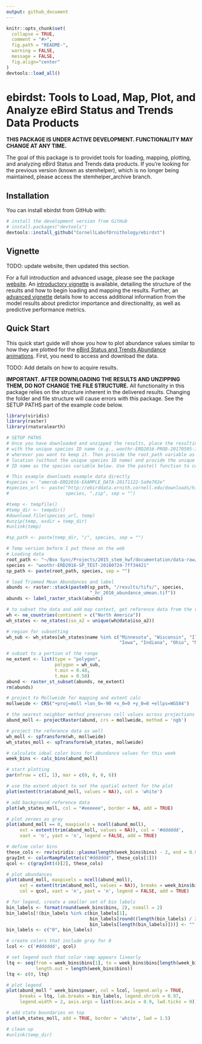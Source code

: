 ```yaml
---
output: github_document
---
```


<!-- README.md is generated from README.Rmd. Please edit that file -->

```r
knitr::opts_chunk$set(
  collapse = TRUE,
  comment = "#>",
  fig.path = "README-",
  warning = FALSE, 
  message = FALSE,
  fig.align="center"
)
devtools::load_all()
```

# ebirdst: Tools to Load, Map, Plot, and Analyze eBird Status and Trends Data Products

<!-- [![License: GPL v3](https://img.shields.io/badge/License-GPL%20v3-blue.svg)](http://www.gnu.org/licenses/gpl-3.0) -->

**THIS PACKAGE IS UNDER ACTIVE DEVELOPMENT. FUNCTIONALITY MAY CHANGE AT ANY TIME.**

The goal of this package is to providet tools for loading, mapping, plotting, and analyzing eBird Status and Trends data products. If you're looking for the previous version (known as stemhelper), which is no longer being maintained, please access the stemhelper_archive branch.

## Installation

You can install ebirdst from GitHub with:

```r
# install the development version from GitHub
# install.packages("devtools")
devtools::install_github("CornellLabofOrnithology/ebirdst")
```

## Vignette

TODO: update website, then updated this section.

For a full introduction and advanced usage, please see the package [website](https://cornelllabofornithology.github.io/ebirdst). An [introductory vignette](https://cornelllabofornithology.github.io/ebirdst/articles/stem-intro-mapping.html) is available, detailing the structure of the results and how to begin loading and mapping the results. Further, an [advanced vignette](https://cornelllabofornithology.github.io/ebirdst/articles/stem-pipd.html) details how to access additional information from the model results about predictor importance and directionality, as well as predictive performance metrics.

## Quick Start

This quick start guide will show you how to plot abundance values similar to how they are plotted for the [eBird Status and Trends Abundance animations](https://ebird.org/science/status-and-trends/woothr/abundance-map-weekly). First, you need to access and download the data.

TODO: Add details on how to acquire results.

**IMPORTANT. AFTER DOWNLOADING THE RESULTS AND UNZIPPING THEM, DO NOT CHANGE THE FILE STRUCTURE.** All functionality in this package relies on the structure inherent in the delivered results. Changing the folder and file structure will cause errors with this package. See the SETUP PATHS part of the example code below.

```r
library(viridis)
library(raster)
library(rnaturalearth)

# SETUP PATHS
# Once you have downloaded and unzipped the results, place the resulting folder,
# with the unique species ID name (e.g., woothr-ERD2016-PROD-20170505-3f880822)
# wherever you want to keep it. Then provide the root_path variable as that
# location (without the unique species ID name) and provide the unique species 
# ID name as the species variable below. Use the paste() function to combine

# This example downloads example data directly
#species <- "amerob-ERD2016-EXAMPLE_DATA-20171122-5a9e702e"
#species_url <- paste("http://ebirddata.ornith.cornell.edu/downloads/hidden/", 
#                     species, ".zip", sep = "")

#temp <- tempfile()
#temp_dir <- tempdir()
#download.file(species_url, temp)
#unzip(temp, exdir = temp_dir)
#unlink(temp)

#sp_path <- paste(temp_dir, "/", species, sep = "")

# Temp version before I put these on the web
# Loading data
root_path <- "~/Box Sync/Projects/2015_stem_hwf/documentation/data-raw/"
species <- "woothr-ERD2016-SP_TEST-20180724-7ff34421"
sp_path <- paste(root_path, species, sep = "")

# load Trimmed Mean Abundances and label
abunds <- raster::stack(paste0(sp_path, "/results/tifs/", species,
                               "_hr_2016_abundance_umean.tif"))
abunds <- label_raster_stack(abunds)

# to subset the data and add map context, get reference data from the rnaturalearth package
wh <- ne_countries(continent = c("North America"))
wh_states <- ne_states(iso_a2 = unique(wh@data$iso_a2))

# region for subsetting
wh_sub <- wh_states[wh_states$name %in% c("Minnesota", "Wisconsin", "Illinois", 
                                          "Iowa", "Indiana", "Ohio", "Michigan"), ]

# subset to a portion of the range
ne_extent <- list(type = "polygon",
                  polygon = wh_sub,
                  t.min = 0.48,
                  t.max = 0.50)
abund <- raster_st_subset(abunds, ne_extent)
rm(abunds)

# project to Mollweide for mapping and extent calc
mollweide <- CRS("+proj=moll +lon_0=-90 +x_0=0 +y_0=0 +ellps=WGS84")

# the nearest neighbor method preserves cell values across projections
abund_moll <- projectRaster(abund, crs = mollweide, method = 'ngb')

# project the reference data as well
wh_moll <- spTransform(wh, mollweide)
wh_states_moll <- spTransform(wh_states, mollweide)

# calculate ideal color bins for abundance values for this week
week_bins <- calc_bins(abund_moll)

# start plotting
par(mfrow = c(1, 1), mar = c(0, 0, 0, 6))

# use the extent object to set the spatial extent for the plot
plot(extent(trim(abund_moll, values = NA)), col = 'white')

# add background reference data
plot(wh_states_moll, col = "#eeeeee", border = NA, add = TRUE)

# plot zeroes as gray
plot(abund_moll == 0, maxpixels = ncell(abund_moll),
     ext = extent(trim(abund_moll, values = NA)), col = '#dddddd', 
     xaxt = 'n', yaxt = 'n', legend = FALSE, add = TRUE)

# define color bins
these_cols <- rev(viridis::plasma(length(week_bins$bins) - 2, end = 0.9))
grayInt <- colorRampPalette(c("#dddddd", these_cols[1]))
qcol <- c(grayInt(4)[2], these_cols)

# plot abundances
plot(abund_moll, maxpixels = ncell(abund_moll),
     ext = extent(trim(abund_moll, values = NA)), breaks = week_bins$bins,
     col = qcol, xaxt = 'n', yaxt = 'n', legend = FALSE, add = TRUE)

# for legend, create a smaller set of bin labels
bin_labels <- format(round(week_bins$bins, 2), nsmall = 2)
bin_labels[!(bin_labels %in% c(bin_labels[1],
                               bin_labels[round((length(bin_labels) / 2)) + 1],
                               bin_labels[length(bin_labels)]))] <- ""
bin_labels <- c("0", bin_labels)

# create colors that include gray for 0
lcol <- c('#dddddd', qcol)

# set legend such that color ramp appears linearly
ltq <- seq(from = week_bins$bins[1], to = week_bins$bins[length(week_bins$bins)],
           length.out = length(week_bins$bins))
ltq <- c(0, ltq)

# plot legend
plot(abund_moll ^ week_bins$power, col = lcol, legend.only = TRUE,
     breaks = ltq, lab.breaks = bin_labels, legend.shrink = 0.97,
     legend.width = 2, axis.args = list(cex.axis = 0.9, lwd.ticks = 0))

# add state boundaries on top
plot(wh_states_moll, add = TRUE, border = 'white', lwd = 1.5)

# clean up
#unlink(temp_dir)
```
